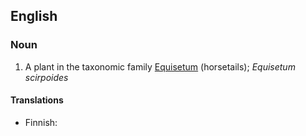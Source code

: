 ==English==

===Noun===
{{en-noun|sg=[[dwarf]] [[horsetail]]}}

# A plant in the taxonomic family [[Equisetum]] (horsetails); ''Equisetum scirpoides''

====Translations====
{{top}}
*Finnish: {{t|fi|hentokorte}}
{{trans-mid}}
{{trans-bottom}}
